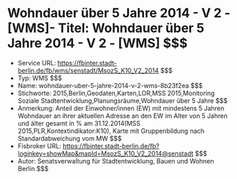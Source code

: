 # Wohndauer über 5 Jahre 2014 - V 2 - [WMS]- Titel: Wohndauer über 5 Jahre 2014 - V 2 - [WMS] $$$
- Service URL: https://fbinter.stadt-berlin.de/fb/wms/senstadt/MsozS_K10_V2_2014 $$$
- Typ: WMS $$$
- Name: wohndauer-uber-5-jahre-2014-v-2-wms-8b23f2ea $$$
- Stichworte: 2015,Berlin,Geodaten,Karten,LOR,MSS 2015,Monitoring Soziale Stadtentwicklung,Planungsräume,Wohndauer über 5 Jahre $$$
- Anmerkung: Anteil der Einwohner/innen (EW) mit mindestens 5 Jahren Wohndauer an ihrer aktuellen Adresse an den EW im Alter von 5 Jahren und älter gesamt in % am 31.12.2014(MSS 2015,PLR,Kontextindikator:K10), Karte mit Gruppenbildung nach Standardabweichung vom MW $$$
- Fisbroker URL: https://fbinter.stadt-berlin.de/fb?loginkey=showMap&mapId=MsozS_K10_V2_2014@senstadt $$$
- Autor: Senatsverwaltung für Stadtentwicklung, Bauen und Wohnen Berlin $$$
